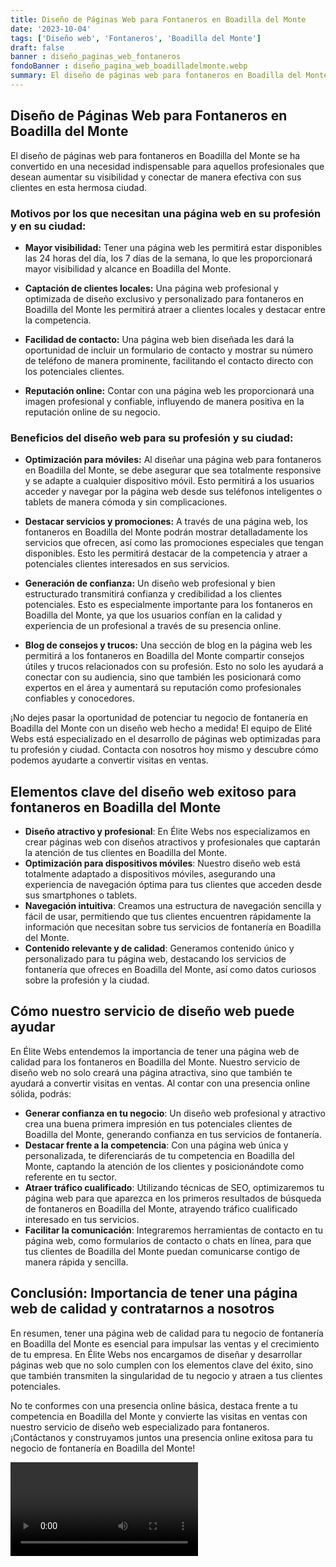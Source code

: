 ```yaml
---
title: Diseño de Páginas Web para Fontaneros en Boadilla del Monte
date: '2023-10-04'
tags: ['Diseño web', 'Fontaneros', 'Boadilla del Monte']
draft: false
banner : diseño_paginas_web_fontaneros
fondoBanner : diseño_pagina_web_boadilladelmonte.webp
summary: El diseño de páginas web para fontaneros en Boadilla del Monte se ha convertido en una necesidad indispensable para aquellos profesionales que desean aumentar su visibilidad y conectar de manera efectiva con sus clientes en esta hermosa ciudad.
---
```


## Diseño de Páginas Web para Fontaneros en Boadilla del Monte

El diseño de páginas web para fontaneros en Boadilla del Monte se ha convertido en una necesidad indispensable para aquellos profesionales que desean aumentar su visibilidad y conectar de manera efectiva con sus clientes en esta hermosa ciudad.

### Motivos por los que necesitan una página web en su profesión y en su ciudad:

- **Mayor visibilidad:** Tener una página web les permitirá estar disponibles las 24 horas del día, los 7 días de la semana, lo que les proporcionará mayor visibilidad y alcance en Boadilla del Monte. 

- **Captación de clientes locales:** Una página web profesional y optimizada de diseño exclusivo y personalizado para fontaneros en Boadilla del Monte les permitirá atraer a clientes locales y destacar entre la competencia.

- **Facilidad de contacto:** Una página web bien diseñada les dará la oportunidad de incluir un formulario de contacto y mostrar su número de teléfono de manera prominente, facilitando el contacto directo con los potenciales clientes.

- **Reputación online:** Contar con una página web les proporcionará una imagen profesional y confiable, influyendo de manera positiva en la reputación online de su negocio.

### Beneficios del diseño web para su profesión y su ciudad:

- **Optimización para móviles:** Al diseñar una página web para fontaneros en Boadilla del Monte, se debe asegurar que sea totalmente responsive y se adapte a cualquier dispositivo móvil. Esto permitirá a los usuarios acceder y navegar por la página web desde sus teléfonos inteligentes o tablets de manera cómoda y sin complicaciones.

- **Destacar servicios y promociones:** A través de una página web, los fontaneros en Boadilla del Monte podrán mostrar detalladamente los servicios que ofrecen, así como las promociones especiales que tengan disponibles. Esto les permitirá destacar de la competencia y atraer a potenciales clientes interesados en sus servicios.

- **Generación de confianza:** Un diseño web profesional y bien estructurado transmitirá confianza y credibilidad a los clientes potenciales. Esto es especialmente importante para los fontaneros en Boadilla del Monte, ya que los usuarios confían en la calidad y experiencia de un profesional a través de su presencia online.

- **Blog de consejos y trucos:** Una sección de blog en la página web les permitirá a los fontaneros en Boadilla del Monte compartir consejos útiles y trucos relacionados con su profesión. Esto no solo les ayudará a conectar con su audiencia, sino que también les posicionará como expertos en el área y aumentará su reputación como profesionales confiables y conocedores.

¡No dejes pasar la oportunidad de potenciar tu negocio de fontanería en Boadilla del Monte con un diseño web hecho a medida! El equipo de Elité Webs está especializado en el desarrollo de páginas web optimizadas para tu profesión y ciudad. Contacta con nosotros hoy mismo y descubre cómo podemos ayudarte a convertir visitas en ventas.

<GifSeo />

<Cta />

## Elementos clave del diseño web exitoso para fontaneros en Boadilla del Monte

- **Diseño atractivo y profesional**: En Élite Webs nos especializamos en crear páginas web con diseños atractivos y profesionales que captarán la atención de tus clientes en Boadilla del Monte.
- **Optimización para dispositivos móviles**: Nuestro diseño web está totalmente adaptado a dispositivos móviles, asegurando una experiencia de navegación óptima para tus clientes que acceden desde sus smartphones o tablets.
- **Navegación intuitiva**: Creamos una estructura de navegación sencilla y fácil de usar, permitiendo que tus clientes encuentren rápidamente la información que necesitan sobre tus servicios de fontanería en Boadilla del Monte.
- **Contenido relevante y de calidad**: Generamos contenido único y personalizado para tu página web, destacando los servicios de fontanería que ofreces en Boadilla del Monte, así como datos curiosos sobre la profesión y la ciudad.

## Cómo nuestro servicio de diseño web puede ayudar

En Élite Webs entendemos la importancia de tener una página web de calidad para los fontaneros en Boadilla del Monte. Nuestro servicio de diseño web no solo creará una página atractiva, sino que también te ayudará a convertir visitas en ventas. Al contar con una presencia online sólida, podrás:

- **Generar confianza en tu negocio**: Un diseño web profesional y atractivo crea una buena primera impresión en tus potenciales clientes de Boadilla del Monte, generando confianza en tus servicios de fontanería.
- **Destacar frente a la competencia**: Con una página web única y personalizada, te diferenciarás de tu competencia en Boadilla del Monte, captando la atención de los clientes y posicionándote como referente en tu sector.
- **Atraer tráfico cualificado**: Utilizando técnicas de SEO, optimizaremos tu página web para que aparezca en los primeros resultados de búsqueda de fontaneros en Boadilla del Monte, atrayendo tráfico cualificado interesado en tus servicios.
- **Facilitar la comunicación**: Integraremos herramientas de contacto en tu página web, como formularios de contacto o chats en línea, para que tus clientes de Boadilla del Monte puedan comunicarse contigo de manera rápida y sencilla.

## Conclusión: Importancia de tener una página web de calidad y contratarnos a nosotros

En resumen, tener una página web de calidad para tu negocio de fontanería en Boadilla del Monte es esencial para impulsar las ventas y el crecimiento de tu empresa. En Élite Webs nos encargamos de diseñar y desarrollar páginas web que no solo cumplen con los elementos clave del éxito, sino que también transmiten la singularidad de tu negocio y atraen a tus clientes potenciales.

No te conformes con una presencia online básica, destaca frente a tu competencia en Boadilla del Monte y convierte las visitas en ventas con nuestro servicio de diseño web especializado para fontaneros. ¡Contáctanos y construyamos juntos una presencia online exitosa para tu negocio de fontanería en Boadilla del Monte!

<Video />

<CtaBot job='Fontaneros' city='Boadilla del Monte'/>

<Gmaps query='Boadilla del Monte+españa+maps' />